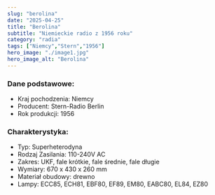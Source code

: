```yaml
---
slug: "berolina"
date: "2025-04-25"
title: "Berolina"
subtitle: "Niemieckie radio z 1956 roku"
category: "radia"
tags: ["Niemcy","Stern","1956"]
hero_image: "./image1.jpg"
hero_image_alt: "Berolina"
---
```


### Dane podstawowe:

- Kraj pochodzenia: Niemcy
- Producent: Stern-Radio Berlin
- Rok produkcji: 1956

### Charakterystyka:

- Typ: Superheterodyna
- Rodzaj Zasilania: 110-240V AC
- Zakres: UKF, fale krótkie, fale średnie, fale długie
- Wymiary: 670 x 430 x 260 mm
- Materiał obudowy: drewno
- Lampy: ECC85, ECH81, EBF80, EF89, EM80, EABC80, EL84, EZ80 
